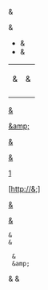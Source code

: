 &

&amp;

* &
* &amp;

{|
|-
| & || &amp;
|-
|}

[[&]]

[[&amp;]]

[[en/Main Page|&]]

[[en/Main Page|&amp;]]

[http://&]

[http://&amp;]

[http://example.com &]

[http://example.com &amp;]

 &
 &amp;

<pre>
 &
 &amp;
</pre>

<nowiki>
&
&amp;
</nowiki>